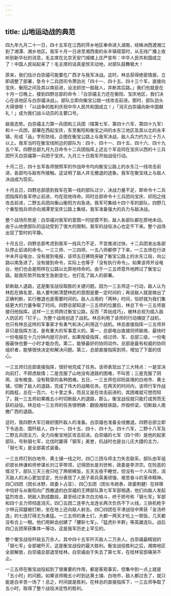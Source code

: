 ```yaml
---
---
---
```

title: 山地运动战的典范
---




四九年九月二十一日，四十五军在江西的萍乡地区奉命进入湖南，经株洲西渡湘江到了湘潭、湘乡地区。我军十月一日进至湘西南的永丰镇宿营时，从无线广播上收听到新华社的消息，毛主席在北京天安门城楼上庄严宣布：中华人民共和国成立了！中国人民站起来了！毛主席的话真是惊天动地，对部队鼓舞极大！

原来，我们估计白崇禧可能要在广西才与我军决战。这时，林总获得绝密情报，立即调整了部署，急令十二兵团司令萧劲光「四十一、四十五、四十三个军，直接向宝庆、衡阳之间及其以南前进，设法抓住一股敌人，并断其后路。」我们也就是在十月一日晚上，接到四野总部的命令：「白崇禧主力还在衡阳、宝庆地区，我们决心在该地区与白崇禧决战」。部队立即向衡宝公路一线攻击前进。那时，部队劲头大得很呀！「以战争的胜利庆祝中华人民共和国成立！」「消灭白崇禧向新中国献礼！」成为我们战斗动员的主要口号。

敌我态势。白崇禧主力第一兵团和三兵团（辖第七军、第四十六军、第四十九军）和十一兵团，部署在西起宝庆，东至衡阳和衡宝之间的水东江地区及其以北的永丰镇，形成「品」字形防线，企图在衡宝公路上与我军决战，敌人兵力约为三十万人以上。我军当时在衡宝线附近的部队为：四十、四十一、四十五、四十六、四十九五个军。四野总部九月九日命令十二兵团指挥上述五个军会同在宝庆以西的十三兵团歼灭白崇禧第一兵团于宝庆。九月三十日我军开始战役行动。

十月二日，四十五军各师按照军的作战命令均向衡宝公路上的水东江一线攻击前进，各部均与敌有所接触。这证明了敌人并无撤退的迹象。我军在衡宝线上与敌人决战成为现实。

十月五日，四野总部感到我军在第一线的部队过少，决战力量不足，即命令十二兵团指挥的各军停止前进，均在现地待命。同时总部命令十三兵团向宝庆、祁阳之线攻击前进，二野五兵团向衡山衡阳方向急进。我军可集结十四个军的部队，四野几个重型炮兵师亦向湘潭至宝庆公路上集结，我军准备强大的兵力与敌决战。

整个战场形势是：白崇禧对我军的意图一时捉摸不到，敌人各部队都在原地未动。由于山地使部队的运动受到了很大的限制，我军的战役决心也定不下来。整个战场出现了暂时的平静。

十月五日，四野总部考虑到我军一线兵力不足，不宜推进过快，十二兵团发出各部队停止前进的命令。一三三师、一三四师、一五八师都停了下来，一三五师在行进中未开设电台，没有接到电报，该师五日拂晓突破了衡宝公路上的水东江段，向公路以南急进了。没有接到命令，实际上也等于「没有执行命令」。如果该师开设电台，他们也会是照样在公路以北原地待命的。由于一三五师意外地跨过了衡宝公路。敌我形势开始发生急剧变化，也打乱了敌人的部署。

斩断敌人退路，这是衡宝战役取胜的关键问题。因为一三五师这一行动，敌人认为林彪在搞名堂，敌人要判断清楚林彪的意图是要一定时间的；再说敌人就是做出了正确判断，实行撤退也是需要时间的。敌人占用的「两种」时间，恰好就为我们集结更大的力量争取了时间。四野总部知道一三五师的位置后，林总下令一三五师直接归他指挥。这样一三五师跨过衡宝公路，反而「弄拙成巧」，被林总视为插入敌人防区的「钉子」，为整个战局创造了战机。林总利用了该师的行动捕捉了战机，也只有林总这样的军事家才有勇气和决心利用这个战机。林总直接指挥一三五师并非只是指挥方法，是有重大的军事意义的。第一，总部电台直接同师联络，最快时一份电报在十几分钟内就可办好。如果按级指挥，经过师、军、总部三级，一份电报最快也要一小时才能办完。第二，能够最好的协同动作。总部是最有权威的协同组织者，能够很快决定和解决问题。第三，总部直接指挥到师，增加了下面的信心。

一三五师归总部直接指挥，很好地完成了任务。该师表现出了三大特点：一是坚决向前打，不顾虑敌情；二是克服了山地没有道路的困难，不叫苦；三是克服了阴雨、没有粮食、没有鞋穿的各种困难。五日，一三五师在祁阳县境的白地市、黄土铺，切断了敌人的退路，完成了伟大的战略任务。在两天的时间内，该师行军作战的路程，总在一百六、七十里之多，而且又是在攻击前进的，其困难就可想而知了。我一三五师如果晚五小时切断敌人的退路，那么，衡宝战役就只能打成劳而无获的战役。林总给一三五师的任务很明确：翻毁湘桂铁路，炸毁桥梁，切断敌人南撤广西的退路。

这时，我四野大军已做好围歼敌人的准备。白崇禧也准备全线撤退。四野总部立即下令追击、围歼敌人，四十一、四十五、四十、四十九、四十六军，二野十八军及二野五兵团主力，全力向衡宝地区攻击前进。白崇禧的七军（四个师）是他的起家部队，号称钢七军，北伐时赢得「钢军」美誉，抗战时也是台儿庄大捷的主力，「钢七军」是全部美式装备。

一三五师打到白地市、黄土铺一线之时，四〇三团与师主力失去联系，部队由军组织部长林谦和师参谋长刘江亭带领，记得团长是刘世彬，政委是李济宗。在险恶的情况下，部队三天三夜只吃了两顿稀饭，五天五夜不睡觉，但没有一个人叫苦，消灭敌人的决心更加坚定，充分表现了人民子弟兵英勇顽强、艰苦奋斗的革命精神。四〇四团（团长冰野，政委卜占亚）、四〇五团（团长韦统泰，政委荆健）在转移中恰好与从衡阳向广西撤退的白崇禧的王牌部队第七军军部相遇，他们向敌人发起猛烈攻击，把敌人割成数段，甚至经过多次白刃格斗，终于把号称「钢七军」军部和四个主力师彻底消灭。四〇五团二连李九龙连长两次负伤不下火线，三排机枪手少林云双腿被打断，坐在地上还向敌人射击。四〇四团在平津战役中荣获「金汤桥连」的七连打得尤为勇猛。一三五师的勇士们，大都一两天才吃上一顿饭，几天都没有合上一眼。他们用鲜血创建了「腰斩七军」、「猛虎扑羊群」等英雄连队。战后四〇五团荣获集体一等功，这是我军历史上罕见的。

整个衡宝战役歼敌五万余人，其中四十五军歼灭敌人二万余人。白崇禧最精锐的「钢七军」全部被歼灭，这是衡宝战役的最大胜利。衡宝战役胜利之后，湘南地区全部解放，白崇禧总部退至桂林。白崇禧由于失去了第七军，在桂林官邸痛哭不止。

一三五师在衡宝战役起到了很重要的作用，都是客观事实，但集中到一点上就是「五小时」的问题。如果该师晚五小时到达黄土铺、白地市，敌人都过去了，就只能是白辛苦一场了！总之，时间就是胜利，在林总的直接指挥下，一三五师争取了五小时，取得了整个战役决定性的胜利。